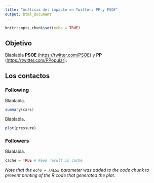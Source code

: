```yaml
---
title: "Análisis del impacto en Twitter: PP y PSOE"
output: html_document
---
```


```r
knitr::opts_chunk$set(echo = TRUE)
```

## Objetivo
Blablabla **PSOE** (<https://twitter.com/PSOE>) y **PP** (<https://twitter.com/PPopular>).


## Los contactos
### Following
Blablabla.
```r
summary(cars)
```

Blablabla.
```r
plot(pressure)
```

### Followers
Blablabla.

```r
cache = TRUE # Keep result in cache

```


*Note that the `echo = FALSE` parameter was added to the code chunk to prevent printing of the R code that generated the plot.*
